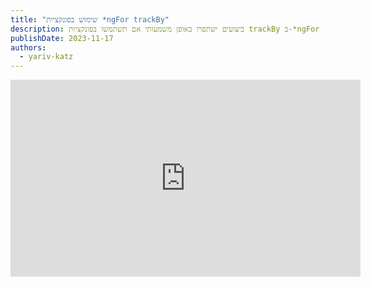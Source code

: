 ```yaml
---
title: "שימוש בפונקציית *ngFor trackBy"
description: ביצועים ישתפרו באופן משמעותי אם תשתמשו בפונקציות trackBy ב-*ngFor
publishDate: 2023-11-17
authors:
  - yariv-katz
---
```




<div class="not-content flex">
	<iframe
		className="mx-auto mb-10"
		width="560"
		height="315"
		src="https://www.youtube.com/embed/XOMY6S6GcZw?si=EQ6gJzVZpaqIfjBc"
		title="YouTube video player"
		frameBorder="0"
		allow="accelerometer; autoplay; clipboard-write; encrypted-media; gyroscope; picture-in-picture; web-share"
		allowFullScreen
	/>
</div>

הבנת פונקציית `*ngFor` [`trackBy`](https://angular.io/api/core/TrackByFunction) היא חשובה לשיפור ביצועי הלולאות שלך ושל האפליקציה שלך בכלל.

## מה זה `*ngFor` trackBy?

בקצרה, `*ngFor` trackBy היא פונקציה שאתה יכול להעביר ללולאת `*ngFor` שלך כדי לספר לאנגולר איך לעקוב אחר הפריטים ברשימה שלך. באופן ברירת מחדל, אנגולר מעקב אחר הפריטים ברשימה שלך לפי זהותם, כלומר `===`.

## ברירת המחדל של trackBy

בואו נבין איך ה-`trackBy` ברירת המחדל עובד.  
נתחיל באפליקציה חדשה של Angular:

```bash
npx @angular/cli@latest new trackby-demo --minimal --style css --routing false
```

נשנה את `app.component.ts` כך:

```typescript title="app.component.ts"
import {Component} from '@angular/core';
import {CommonModule} from '@angular/common';

@Component({
  selector: 'app-root',
  standalone: true,
  imports: [CommonModule],
  template: `
    <ul>
      <li *ngFor="let item of todo">
        <input [value]="item.title" />
      </li>
    </ul>
    <button (click)="add()">add</button>
  `,
})
export class AppComponent {
  todo = [
    {id: 1, title: 'hello'},
    {id: 2, title: 'world'},
    {id: 3, title: 'foo'},
    {id: 4, title: 'bar'},
  ];

  add() {
    this.todo.push({id: Math.random(), title: 'baz' + Math.random()});
  }
}
```

בדוגמא זו יש לנו רשימת פריטי משימות. אנו משתמשים ב-`*ngFor` כדי לעבור על הפריטים ולהציג קלט עבור כל פריט. יש לנו גם כפתור שמוסיף פריט חדש לרשימה.  
נשים `input` בכל פריט כדי לוודא אם הרכיבים ברשימה נוצרים מחדש מאפס או שהרשימה משתנה ורכיב נוסף נוסף לרשימה.  
ניתן להקליד משהו בקלט, אם הרשימה נוצרת מחדש תאבד את מצב הרכיב ב-DOM (מאחר שהוא נמחק), אבל במקרה זה אנו רואים שאנגולר מצליח לשמור על הרכיבים ב-DOM ורק להוסיף רכיב בסופו של הרשימה.

אנגולר יעבור על כל פריט ברשימה וישווה אותו לפריט הקודם ברשימה באמצעות `===` מאחר שהפריטים ברשימה הם אותם פריטים, כך גם הרכיבים ב-`*ngFor`.

## הבעיה

כל עוד הפריטים ברשימה נשארים אותם אין בעיה, הבעיה תתחיל כאשר הפריטים ברשימה ישתנו, מה שקורה לעיתים תכופות במקרה השימושי של `*ngFor` כאשר אנו עוברים על רשימת פריטים שנלקחים מהשרת.  
נדמיין את המקרה הבא, הרשימה נלקחת מהשרת, ויש לנו קלט חיפוש שישלח בקשת חיפוש לשרת ויציג לנו רשימה חדשה.  
במקרה זה הפריטים ברשימה ישתנו, ואנגולר יחדיר את הרכיבים ברשימה מחדש, כלומר ישמיד את הרכיבים ב-DOM ויצור אותם מחדש מאפס.

ננסה לפשט את הדוגמא עם הקוד הבא:

```typescript title="app.component.ts"
import {Component} from '@angular/core';
import {CommonModule} from '@angular/common';

@Component({
  selector: 'app-root',
  standalone: true,
  imports: [CommonModule],
  template: `
    <ul>
      <li *ngFor="let item of todo">
        <input [value]="item.title" />
      </li>
    </ul>
    <button (click)="add()">add</button>
  `,
})
export class AppComponent {
  todo = [
    {id: 1, title: 'hello'},
    {id: 2, title: 'world'},
    {id: 3, title: 'foo'},
    {id: 4, title: 'bar'},
  ];
	
  clone() {
    return this.todo.map(item => {
      return {...item};
    });
  }

  add() {
    this.todo = [...this.clone(), {id: Math.random(), title: 'baz' + Math.random()}];
  }
}
```

נשים לב שבכל הוספה אנו בעצם מחדשים את הרשימה לחלוטין, אנו משתמשים בפונקציית `clone` כדי לשכפל את הרשימה ולהוסיף פריט חדש לרשימה.  
במקרה הבא נראה שהקלט ברכיב נמחק ונוצר מחדש מאפס, וכך גם הרכיב ב-DOM.
מעבר לאבדן המצב, זה גם בעיה ביצועים, מאחר שאנגולר ישמיד את כל רכיבי ה-DOM ברשימה ויצור אותם מחדש מאפס.

## הפתרון

הפתרון הוא להשתמש בפונקציית `*ngFor` trackBy, שתחליף את השוואת הברירת מחדל `===` עם פונקציית שוואה מותאמת.

```typescript title="app.component.ts"
import {Component} from '@angular/core';
import {CommonModule} from '@angular/common';

@Component({
  selector: 'app-root',
  standalone: true,
  imports: [CommonModule],
  template: `
    <ul>
      <li *ngFor="let item of todo; trackBy: tbid">
        <input [value]="item.title" />
      </li>
    </ul>
    <button (click)="add()">add</button>
  `,
})
export class AppComponent {
  todo = [
    {id: 1, title: 'hello'},
    {id: 2, title: 'world'},
    {id: 3, title: 'foo'},
    {id: 4, title: 'bar'},
  ];
	
  clone() {
    return this.todo.map(item => {
      return {...item};
    });
  }
	
	tbid(index, item: typeof this.todo[0]) {
		return item.id;
	}

  add() {
    this.todo = [...this.clone(), {id: Math.random(), title: 'baz' + Math.random()}];
  }
}
```

ננסה להקליד משהו בקלט ולהוסיף פריט חדש לרשימה, נראה שהקלט נשמר ורק נוסף פריט לרשימה.

## אכיפה באמצעות lint

היות וזה כל כך נפוץ ש-`*ngFor` יקבל רשימה חדשה, יש מקומות שמאכפים את השימוש בפונקציית `*ngFor` trackBy, על ידי הפעלת כלל ב-lint של `@angular-eslint`.

```bash
npx ng lint
```

נעדכן את הקובץ `.eslintrc`:

```json
{
  "root": true,
  "ignorePatterns": [
    "projects/**/*"
  ],
  "overrides": [
    {
      "parser": "@angular-eslint/template-parser",
      "files": [
        "*.ts"
      ],
      "extends": [
        "eslint:recommended",
        "plugin:@typescript-eslint/recommended",
        "plugin:@angular-eslint/recommended",
        "plugin:@angular-eslint/template/process-inline-templates"
      ],
      "rules": {
        "@angular-eslint/directive-selector": [
          "error",
          {
            "type": "attribute",
            "prefix": "app",
            "style": "camelCase"
          }
        ],
        "@angular-eslint/component-selector": [
          "error",
          {
            "type": "element",
            "prefix": "app",
            "style": "kebab-case"
          }
        ]
      }
    },
    {
      "files": [
        "*.html"
      ],
      "extends": [
        "plugin:@angular-eslint/template/recommended",
        "plugin:@angular-eslint/template/accessibility"
      ],
      "rules": {
        "@angular-eslint/template/use-track-by-function": "error"
      }
    }
  ]
}
```

נשים לב שהוספנו את `"parser": "@angular-eslint/template-parser",` ואת הכלל: `"@angular-eslint/template/use-track-by-function": "error"`.

כעת כאשר אתם מריצים `npx ng lint` בלי הפונקציית `trackBy` תקבלו שגיאת lint.  
נמליץ על הוספת חוק ה lint כדי להבטיח שהפונקציית `trackBy` תשמש בכל מקום שבו יש שימוש ב-`*ngFor`.

## סיכום

כאשר אתם משתמשים ב-`*ngFor` תשאלו את עצמכם את השאלות הבאות:
- אילו רכיבים ברשימה נוצרים מחדש, ואיך אני יכול לבצע אופטימיזציה כך שרק הרכיבים הנדרשים ברשימה יעודכנו, ולא כל הרשימה.
